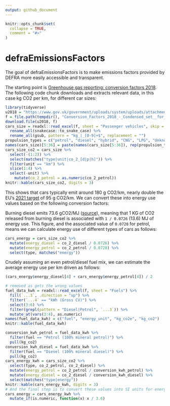 ```yaml
---
output: github_document
---
```


<!-- README.md is generated from README.Rmd. Please edit that file -->

```r
knitr::opts_chunk$set(
  collapse = TRUE,
  comment = "#>"
)

```

# defraEmissionsFactors

<!-- badges: start -->
<!-- badges: end -->

The goal of defraEmissionsFactors is to make emissions factors provided by DEFRA more easily accessible and transparent.

The starting point is [Greenhouse gas reporting: conversion factors 2018](https://www.gov.uk/government/publications/greenhouse-gas-reporting-conversion-factors-2018).
The following code chunk downloads and extracts relevant data, in this case kg CO2 per km, for different car sizes:

```r
library(tidyverse)
u2018 = "https://www.gov.uk/government/uploads/system/uploads/attachment_data/file/715425/Conversion_Factors_2018_-_Condensed_set__for_most_users__v01-01.xls"
f = file.path(tempdir(), "Conversion_Factors_2018_-_Condensed_set__for_most_users__v01-01.xls")
download.file(u2018, f)
cars_size = readxl::read_excel(f, sheet = "Passenger vehicles", skip = 45) %>%
  rename_all(snakecase::to_snake_case) %>% 
  rename_all(gsub, pattern = "kg_|_[0-9]+$", replacement = "")
propulsion_types = c("petrol", "diesel", "hybrid", "CNG", "LPG", "Unknown", "phev", "bev")
names(cars_size)[5:36] = paste(names(cars_size[5:36]), rep(propulsion_types, each = 4), sep = "_")
cars_size_co2 = cars_size %>% 
  select(-(1:2)) %>%
  select(matches("type|unit|co_2_[d|p|h]")) %>% 
  filter(unit == "km") %>% 
  slice(1:4) %>% 
  select(-unit) %>% 
    mutate(co_2_petrol = as.numeric(co_2_petrol))
knitr::kable(cars_size_co2, digits = 3)
```

This shows that cars typically emit around 180 g CO2/km, nearly double the EU's [2021 target](https://ec.europa.eu/clima/policies/transport/vehicles/cars_en) of 95 g CO2/km.
We can convert these into energy use values based on the following conversion factors:

Burning diesel emits 73.6 gCO2/MJ ([source](https://enpos.weebly.com/uploads/3/6/7/2/3672459/co2_direct_combustion_jokiniemi.pdf)), meaning that 1 KG of CO2 released from burning diesel is associated with `1 / 0.0726` (13.6) MJ of energy use.
This figure, and the associated value of `0.0728` for petrol, means we can calculate energy use of different types of cars as follows:

```r
cars_energy = cars_size_co2 %>% 
  mutate(energy_diesel = co_2_diesel / 0.0726) %>% 
  mutate(energy_petrol = co_2_petrol / 0.0728) %>% 
  select(type, matches("energy"))
```

Crudely assuming an even petrol/diesel fuel mix, we can estimate the average energy use per km driven as follows:

```r
(cars_energy$energy_diesel[4] + cars_energy$energy_petrol[4]) / 2
```


```r
# removed as gets the wrong values
fuel_data_kwh = readxl::read_excel(f, sheet = "Fuels") %>% 
  fill(`...3`, .direction = "up") %>% 
  filter(`...4` == "kWh (Gross CV)") %>% 
  select(3:6) %>% 
  filter(grepl(pattern = "Diesel|Petrol", `...3`)) %>% 
  mutate_at(vars(3:4), as.numeric)
names(fuel_data_kwh) = c("fuel", "energy_unit", "kg_co2e", "kg_co2")
knitr::kable(fuel_data_kwh)

conversion_kwh_petrol = fuel_data_kwh %>% 
  filter(fuel == "Petrol (100% mineral petrol)") %>% 
  pull(kg_co2)
conversion_kwh_diesel = fuel_data_kwh %>% 
  filter(fuel == "Diesel (100% mineral diesel)") %>% 
  pull(kg_co2)
cars_energy_kwh = cars_size_co2 %>% 
  select(type, co_2_petrol, co_2_diesel) %>% 
  mutate(energy_petrol = co_2_petrol / conversion_kwh_petrol) %>% 
  mutate(energy_diesel = co_2_diesel / conversion_kwh_diesel) %>% 
  select(matches("type|energy")) 
knitr::kable(cars_energy_kwh, digits = 3)
# And the final step is to convert these values into SI units for energy analysis:
cars_energy = cars_energy_kwh %>% 
  mutate_if(is.numeric, function(x) x / 3.6)
  
```

